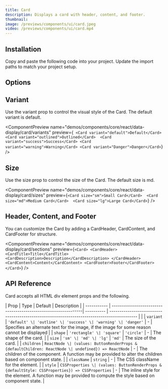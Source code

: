 ```yaml
---
title: Card
description: Displays a card with header, content, and footer.
thumbnail:
image: /previews/components/ui/card.jpeg
video: /previews/components/ui/card.mp4
---
```


<ComponentPreview name="demos/components/core/react/data-display/card/default" />

## Installation

<Steps>  
  <Step>Copy and paste the following code into your project.</Step>  
  <ComponentSource name={["components/core/default/react/data-display/card"]} extension={["tsx"]} />  
  <Step>Update the import paths to match your project setup.</Step>  
</Steps>

## Options

## Variant

Use the variant prop to control the visual style of the Card. The default variant is default.

<ComponentPreview
name="demos/components/core/react/data-display/card/variants"
preview={`
<Card variant="default">Default</Card> 
<Card variant="outlined">Outlined</Card> 
<Card variant="success">Success</Card>
<Card variant="warning">Warning</Card>
<Card variant="Danger">Danger</Card>`}
/>

## Size

Use the size prop to control the size of the Card. The default size is md.

<ComponentPreview
name="demos/components/core/react/data-display/card/sizes"
preview={`<Card size="sm">Small Card</Card> 
<Card size="md">Medium Card</Card> 
<Card size="lg">Large Card</Card>`}
/>

## Header, Content, and Footer

You can customize the Card by adding a CardHeader, CardContent, and CardFooter for structure.

<ComponentPreview
name="demos/components/core/react/data-display/card/sections"
preview={`<Card>
  <CardHeader>
    <CardTitle>Title</CardTitle>
    <CardDescription>Description</CardDescription>
  </CardHeader> 
  <CardContent>Content</CardContent>
  <CardFooter>Footer</CardFooter>
</Card>`}
/>

## API Reference


Card accepts all HTML div element props and the following.

| Prop        | Type                                                           | Default    | Description                                                                                 |
| ----------- | ---------------------------------------------------------------| ---------- | ------------------------------------------------------------------------------------------- |                                                        |
| `variant`   | `'default' \| 'outline' \| 'success' \| 'warning' \| 'danger'` | -          | Specifies an alternate text for the image, if the image for some reason cannot be displayed |
| `shape`     | `'rectangle' \| 'square'` | `'circle'`                         | -          | The shape of the card.                                                                    |
| `size`      | `'sm' \| 'md' \| 'lg'` | `'md'`     | The size of the card.                                                                     |
| `children`  | `ReactNode \| (values: ButtonRenderProps & {defaultChildren: ReactNode \| undefined}) => ReactNode` | -             | The children of the component. A function may be provided to alter the children based on component state.   |
| `className` | `string`                                                                                            | -             | The CSS className for the element.                                                                          |
| `style`     | `CSSProperties \| (values: ButtonRenderProps & {defaultStyle: CSSProperties}) => CSSProperties`     | -             | The inline style for the element. A function may be provided to compute the style based on component state. |